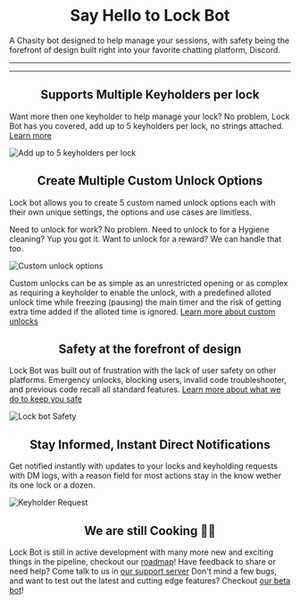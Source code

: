 
# <Center>Say Hello to Lock Bot</Center>

A Chasity bot designed to help manage your sessions, with safety being the forefront of design built right into your favorite chatting platform, Discord.

-----

<Cards>
  <Cards.Card
    title="Invite to your server"
    href="https://discord.com/oauth2/authorize?client_id=1107865216030617600&permissions=379968&scope=bot%20applications.commands"
  />
  <Cards.Card
    title="Documentation"
    href="/docs"
  />
  <Cards.Card
    title="Support Server"
    href="https://discord.gg/cGv8szjzSf"
  />
</Cards>


-------



##  <Center>Supports Multiple Keyholders per lock</Center>

Want more then one keyholder to help manage your lock? No problem, Lock Bot has you covered, add up to 5 keyholders per lock, no strings attached. [Learn more](docs/lock-settings/keyholder-options)

![Add up to 5 keyholders per lock](https://cdn.lock-bot.com/AddKeyholders)



##  <Center>Create Multiple Custom Unlock Options</Center>

Lock bot allows you to create 5 custom named unlock options each with their own unique settings, the options and use cases are limitless.

Need to unlock for work? No problem. Need to unlock to for a Hygiene cleaning? Yup you got it. Want to unlock for a reward? We can handle that too.

![Custom unlock options](https://cdn.lock-bot.com/CustomUnlockOptions)

Custom unlocks can be as simple as an unrestricted opening or as complex as requiring a keyholder to enable the unlock, with a predefined alloted unlock time while freezing (pausing) the main timer and the risk of getting extra time added if the alloted time is ignored. [Learn more about custom unlocks](/docs/lock-settings/unlock-options)



##  <Center>Safety at the forefront of design</Center>

Lock Bot was built out of frustration with the lack of user safety on other platforms. Emergency unlocks, blocking users, invalid code troubleshooter, and previous code recall all standard features. [Learn more about what we do to keep you safe](docs/safety)

![Lock bot Safety](https://cdn.lock-bot.com/Safety)



## <Center>Stay Informed, Instant Direct Notifications</Center>

Get notified instantly with updates to your locks and keyholding requests with DM logs, with a reason field for most actions stay in the know wether its one lock or a dozen.

![Keyholder Request](https://cdn.lock-bot.com/KeyholdRequest)



## <Center>We are still Cooking 🧑‍🍳</Center>

Lock Bot is still in active development with many more new and exciting things in the pipeline, checkout our [roadmap](https://sharing.clickup.com/9003150356/b/h/6-900302002559-2/f0d9effd2334748)! Have feedback to share or need help? Come talk to us in [our support server](https://discord.gg/cGv8szjzSf) Don't mind a few bugs, and want to test out the latest and cutting edge features? Checkout [our beta bot](/beta-testing)!